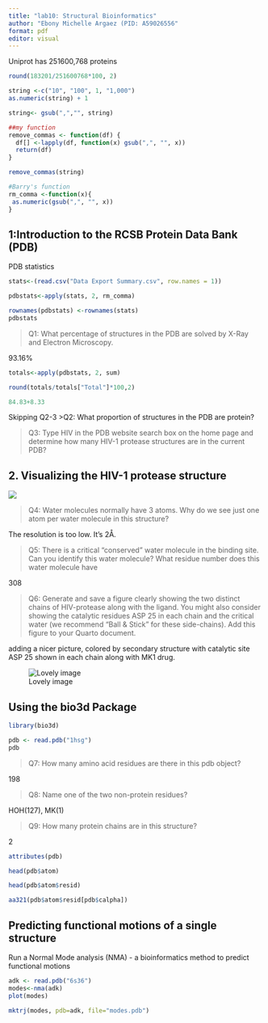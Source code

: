 ```yaml
---
title: "lab10: Structural Bioinformatics"
author: "Ebony Michelle Argaez (PID: A59026556"
format: pdf
editor: visual
---
```


Uniprot has 251600,768 proteins
```r
round(183201/251600768*100, 2)
```


```r
string <-c("10", "100", 1, "1,000")
as.numeric(string) + 1

string<- gsub(",","", string)

##my function
remove_commas <- function(df) {
  df[] <-lapply(df, function(x) gsub(",", "", x))
  return(df)
}

remove_commas(string)

#Barry's function
rm_comma <-function(x){
 as.numeric(gsub(",", "", x))
}

```

## 1:Introduction to the RCSB Protein Data Bank (PDB)

PDB statistics

```r
stats<-(read.csv("Data Export Summary.csv", row.names = 1))

pdbstats<-apply(stats, 2, rm_comma)
```

```r
rownames(pdbstats) <-rownames(stats)
pdbstats
```



>Q1: What percentage of structures in the PDB are solved by X-Ray and Electron Microscopy.

93.16%

```r
totals<-apply(pdbstats, 2, sum)

round(totals/totals["Total"]*100,2)

84.83+8.33
```

Skipping Q2-3
>Q2: What proportion of structures in the PDB are protein?


>Q3: Type HIV in the PDB website search box on the home page and determine how many HIV-1 protease structures are in the current PDB?


## 2. Visualizing the HIV-1 protease structure

![](1HSG.png)

>Q4: Water molecules normally have 3 atoms. Why do we see just one atom per water molecule in this structure?

The resolution is too low. It's 2Å. 

>Q5: There is a critical “conserved” water molecule in the binding site. Can you identify this water molecule? What residue number does this water molecule have

308


>Q6: Generate and save a figure clearly showing the two distinct chains of HIV-protease along with the ligand. You might also consider showing the catalytic residues ASP 25 in each chain and the critical water (we recommend “Ball & Stick” for these side-chains). Add this figure to your Quarto document.

adding a nicer picture, colored by secondary structure with catalytic site ASP 25 shown in each chain along with MK1 drug. 

![Lovely image](1HSG_updated.png)

## Using the bio3d Package

```r
library(bio3d)

pdb <- read.pdb("1hsg")
pdb
```

>Q7: How many amino acid residues are there in this pdb object? 

198

>Q8: Name one of the two non-protein residues? 

HOH(127), MK(1)

>Q9: How many protein chains are in this structure? 

2

```r
attributes(pdb)
```

```r
head(pdb$atom)
```

```r
head(pdb$atom$resid)
```

```r
aa321(pdb$atom$resid[pdb$calpha])
```

## Predicting functional motions of a single structure

Run a Normal Mode analysis (NMA) - a bioinformatics method to predict functional motions

```r
adk <- read.pdb("6s36")
modes<-nma(adk)
plot(modes)
```

```r
mktrj(modes, pdb=adk, file="modes.pdb")
```









